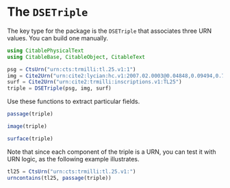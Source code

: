 # The `DSETriple`


The key type for the package is the `DSETriple` that associates three URN values.  You can build one manually.


```julia
using CitablePhysicalText
using CitableBase, CitableObject, CitableText

psg = CtsUrn("urn:cts:trmilli:tl.25.v1:1")
img = Cite2Urn("urn:cite2:lycian:hc.v1:2007.02.0003@0.04848,0.09494,0.7129,0.07528")
surf = Cite2Urn("urn:cite2:trmilli:inscriptions.v1:TL25")
triple = DSETriple(psg, img, surf)
```    

Use these functions to extract particular fields.

```julia
passage(triple)
```
```julia
image(triple)
```
```julia
surface(triple)
```


Note that since each component of the triple is a URN, you can test it with URN logic, as the following example illustrates.


```julia
tl25 = CtsUrn("urn:cts:trmilli:tl.25.v1:")
urncontains(tl25, passage(triple))
```